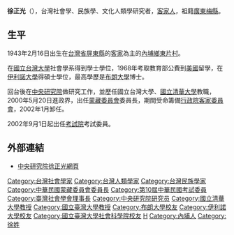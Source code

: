 {{Unreferenced|time=2008-09-06}}
'''徐正光'''（{{bd|1943年|2月16日||}}），台灣社會學、民族學、文化人類學研究者，[[客家人|客家人]]，祖籍[[廣東|廣東]][[梅縣|梅縣]]。

==生平==
1943年2月16日出生在[[台灣省|台灣省]][[屏東縣|屏東縣]]的[[客家|客家]]為主的[[內埔鄉|內埔鄉]][[東片村|東片村]]。 

在[[國立台灣大學|國立台灣大學]]社會學系得到學士學位，1968年考取教育部公費到[[美國|美國]]留學，在[[伊利諾大學|伊利諾大學]]得碩士學位，最高學歷是[[布朗大學|布朗大學]]博士。

回台後在[[中央研究院|中央研究院]]做研究工作，並歷任國立台灣大學、[[國立清華大學|國立清華大學]]教職，2000年5月20日進政界，出任[[蒙藏委員會|蒙藏委員會]]委員長，期間受命籌備[[行政院客家委員會|行政院客家委員會]]，2002年1月卸任。

2002年9月1日起出任[[考試院|考試院]]考試委員。

==外部連結==
*[https://web.archive.org/web/20120930012752/http://www.ioe.sinica.edu.tw/chinese/staff/Hsu-cheng-kuang.html 中央研究院徐正光網頁]

{{DEFAULTSORT:X}}
[[Category:台灣社會學家|Category:台灣社會學家]]
[[Category:台灣人類學家|Category:台灣人類學家]]
[[Category:台灣民族學家|Category:台灣民族學家]]
[[Category:中華民國蒙藏委員會委員長|Category:中華民國蒙藏委員會委員長]]
[[Category:第10屆中華民國考試委員|Category:第10屆中華民國考試委員]]
[[Category:臺灣社會學會理事長|Category:臺灣社會學會理事長]]
[[Category:中央研究院研究员|Category:中央研究院研究员]]
[[Category:國立清華大學教授|Category:國立清華大學教授]]
[[Category:國立臺灣大學教授|Category:國立臺灣大學教授]]
[[Category:布朗大學校友|Category:布朗大學校友]]
[[Category:伊利諾大學校友|Category:伊利諾大學校友]]
[[Category:國立臺灣大學社會科學院校友|Category:國立臺灣大學社會科學院校友]]
[[Category:客家裔臺灣人|H]]
[[Category:內埔人|Category:內埔人]]
[[Category:徐姓|Category:徐姓]]